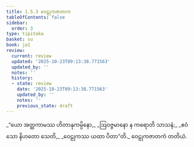 ```yaml
---
title: 1.5.3 ဝေဠုကဇာတက
tableOfContents: false
sidebar:
  order: 3
type: tipitaka
basket: su
book: ja1
review:
  current: review
  updated: '2025-10-23T09:13:38.771563'
  updated_by: ''
  notes: ''
  history:
  - state: review
    date: '2025-10-23T09:13:38.771563'
    updated_by: ''
    notes: ''
    previous_state: draft
---
```



<ReviewStatus review={frontmatter.review} showDetails={true} />

<HypothesisAnnotation frontmatter={frontmatter} />

<DynamicBreadcrumb />

<Division number="43" book="ja1" e="ch" v="22" p="11">

<Paragraph number="94" type="verses" book="ja1">
_“ယော အတ္ထကာမဿ ဟိတာနုကမ္ပိနော,_  
_ဩဝဇ္ဇမာနော န ကရောတိ သာသနံ;_  
_ဧဝံ သော နိဟတော သေတိ,_  
_ဝေဠုကဿ ယထာ ပိတာ”တိ._  


</Paragraph>
</Division>

<Paragraph number="95" type="center" book="ja1">
ဝေဠုကဇာတကံ တတိယံ.
</Paragraph>